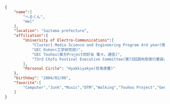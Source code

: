---
---

```json title="AboutMe.json" frame="terminal"
{
    "name":[
        "へるくん",
        "Hel"
    ],
    "location": "Saitama prefecture",
    "affiliation":{
        "University of Electro-Communications":[
            "Cluster1 Media Science and Engineering Program 4rd year(情報理工学域1類 メディア情報学プログラム 4年)",
            "UEC Koken(工学研究部)",
            "UEC Touhou(東方Project同好会 電々。通信)",
            "73rd Chofu Festival Executive Committee(第73回調布祭実行委員会)"
        ],
        "Personal Circle": "Hyakkiyakyo(百鬼夜響)"
    },
    "birthday": "2004/02/06",
    "favorite":[
        "Computer","Junk","Music","DTM","Walking","Touhou Project","Genshin"
    ]
}
```